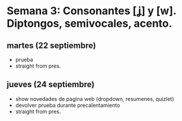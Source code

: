 # Semana 3: Consonantes [ʝ] y [w]. Diptongos, semivocales, acento.

## martes (22 septiembre)

- prueba
- straight from pres.

## jueves (24 septiembre)

- show novedades de pagina web (dropdown, resumenes, quizlet)
- devolver prueba durante precalentamiento
- straight from pres.

